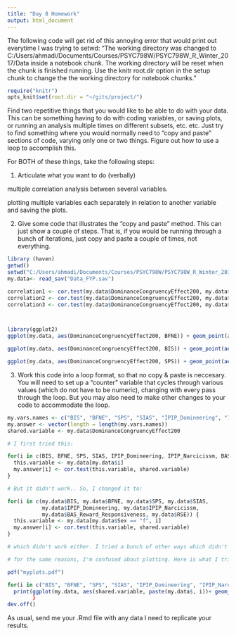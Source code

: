```yaml
---
title: "Day 8 Homework"
output: html_document
---
```

The following code will get rid of this annoying error that would print out everytime I was trying to setwd: "The working directory was changed to C:/Users/ahmadi/Documents/Courses/PSYC798W/PSYC798W_R_Winter_2017/Data inside a notebook chunk. The working directory will be reset when the chunk is finished running. Use the knitr root.dir option in the setup chunk to change the the working directory for notebook chunks."
```r
require("knitr")
opts_knit$set(root.dir = "~/gits/project/")
```

Find two repetitive things that you would like to be able to do with your data.  This can be something having to do with coding variables, or saving plots, or running an analysis multiple times on different subsets, etc. etc.  Just try to find something where you would normally need to "copy and paste" sections of code, varying only one or two things.  Figure out how to use a loop to accomplish this.  

For BOTH of these things, take the following steps:

1. Articulate what you want to do (verbally)

multiple correlation analysis between several variables.

plotting multiple variables each separately in relation to another variable and saving the plots.


2. Give some code that illustrates the "copy and paste" method.  This can just show a couple of steps.  That is, if you would be running through a bunch of iterations, just copy and paste a couple of times, not everything.

``` r
library (haven)
getwd() 
setwd("C:/Users/ahmadi/Documents/Courses/PSYC798W/PSYC798W_R_Winter_2017/Data")
my.data<- read_sav("Data_FYP.sav")

correlation1 <- cor.test(my.data$DominanceCongruencyEffect200, my.data$BFNE)
correlation2 <- cor.test(my.data$DominanceCongruencyEffect200, my.data$BIS)
correlation3 <- cor.test(my.data$DominanceCongruencyEffect200, my.data$SPS)



library(ggplot2)
ggplot(my.data, aes(DominanceCongruencyEffect200, BFNE)) + geom_point(aes(color = Sex), size = 4) + geom_smooth(method = "lm", aes(color = Sex))+ facet_wrap(~ Sex)

ggplot(my.data, aes(DominanceCongruencyEffect200, BIS)) + geom_point(aes(color = Sex), size = 4) + geom_smooth(method = "lm", aes(color = Sex))+ facet_wrap(~ Sex)

ggplot(my.data, aes(DominanceCongruencyEffect200, SPS)) + geom_point(aes(color = Sex), size = 4) + geom_smooth(method = "lm", aes(color = Sex))+ facet_wrap(~ Sex)

```




3. Work this code into a loop format, so that no copy & paste is neccesary.  You will need to set up a "counter" variable that cycles through various values (which do not have to be numeric), changing with every pass through the loop.  But you may also need to make other changes to your code to accommodate the loop.

```r
my.vars.names <- c("BIS", "BFNE", "SPS", "SIAS", "IPIP_Domineering", "IPIP_Narcicissm", "BAS_Reward_Responsiveness", "RSE")
my.answer <- vector(length = length(my.vars.names))
shared.variable <- my.data$DominanceCongruencyEffect200

# I first tried this:

for(i in c(BIS, BFNE, SPS, SIAS, IPIP_Domineering, IPIP_Narcicissm, BAS_Reward_Responsiveness, RSE)) {
  this.variable <- my.data[my.data$i]
  my.answer[i] <- cor.test(this.variable, shared.variable)
}

# But it didn't work.. So, I changed it to:

for(i in c(my.data$BIS, my.data$BFNE, my.data$SPS, my.data$SIAS,
           my.data$IPIP_Domineering, my.data$IPIP_Narcicissm,
           my.data$BAS_Reward_Responsiveness, my.data$RSE)) {
  this.variable <- my.data[my.data$Sex == "f", i]
  my.answer[i] <- cor.test(this.variable, shared.variable)
}

# which didn't work either. I tried a bunch of other ways which didn't work as well. Then I did some search which led to mapply and a couple functions that I wans't sure how to deal with and thought I would wait until you teach functions tomorrow.

# for the same reasons, I'm confused about plotting. Here is what I tried and failed:

pdf("myplots.pdf")

for(i in c("BIS", "BFNE", "SPS", "SIAS", "IPIP_Domineering", "IPIP_Narcicissm", "BAS_Reward_Responsiveness", "RSE")) {
  print(ggplot(my.data, aes(shared.variable, paste(my.data$, i))+ geom_point(aes(color = Sex), size = 4) + geom_smooth(method = "lm", aes(color = Sex))+ facet_wrap(~ Sex) )
        }
dev.off()

```

As usual, send me your .Rmd file with any data I need to replicate your results.